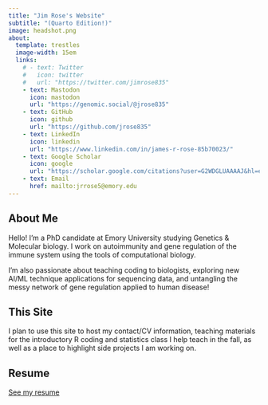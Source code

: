 ```yaml
---
title: "Jim Rose's Website"
subtitle: "(Quarto Edition!)"
image: headshot.png
about:
  template: trestles
  image-width: 15em
  links:
    # - text: Twitter
    #   icon: twitter
    #   url: "https://twitter.com/jimrose835"
    - text: Mastodon
      icon: mastodon
      url: "https://genomic.social/@jrose835"
    - text: GitHub
      icon: github
      url: "https://github.com/jrose835"
    - text: LinkedIn
      icon: linkedin
      url: "https://www.linkedin.com/in/james-r-rose-85b70023/"
    - text: Google Scholar
      icon: google
      url: "https://scholar.google.com/citations?user=G2WDGLUAAAAJ&hl=en"
    - text: Email
      href: mailto:jrrose5@emory.edu
---
```


::: column-page
## About Me

Hello! I'm a PhD candidate at Emory University studying Genetics & Molecular biology. I work on autoimmunity and gene regulation of the immune system using the tools of computational biology.

I'm also passionate about teaching coding to biologists, exploring new AI/ML technique applications for sequencing data, and untangling the messy network of gene regulation applied to human disease!

## This Site

I plan to use this site to host my contact/CV information, teaching materials for the introductory R coding and statistics class I help teach in the fall, as well as a place to highlight side projects I am working on.

## Resume

[See my resume](resume.pdf)
:::
